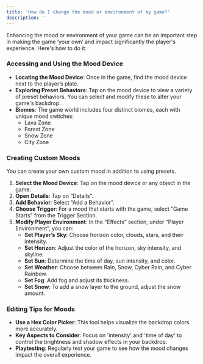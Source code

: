 ```yaml
---
title: 'How do I change the mood or environment of my game?'
description: ''
---
```


Enhancing the mood or environment of your game can be an important step in making the game ‘your own’ and impact significantly the player's experience. Here's how to do it:

### **Accessing and Using the Mood Device**

- **Locating the Mood Device**: Once in the game, find the mood device next to the player’s plate.
- **Exploring Preset Behaviors**: Tap on the mood device to view a variety of preset behaviors. You can select and modify these to alter your game's backdrop.
- **Biomes**: The game world includes four distinct biomes, each with unique mood switches:
    - Lava Zone
    - Forest Zone
    - Snow Zone
    - City Zone

### **Creating Custom Moods**

You can create your own custom mood in addition to using presets.

1. **Select the Mood Device**: Tap on the mood device or any object in the game.
2. **Open Details**: Tap on “Details”.
3. **Add Behavior**: Select “Add a Behavior”.
4. **Choose Trigger**: For a mood that starts with the game, select “Game Starts” from the Trigger Section.
5. **Modify Player Environment**: In the “Effects” section, under “Player Environment”, you can:
    - **Set Player’s Sky**: Choose horizon color, clouds, stars, and their intensity.
    - **Set Horizon**: Adjust the color of the horizon, sky intensity, and skyline.
    - **Set Sun**: Determine the time of day, sun intensity, and color.
    - **Set Weather**: Choose between Rain, Snow, Cyber Rain, and Cyber Rainbow.
    - **Set Fog**: Add fog and adjust its thickness.
    - **Set Snow**: To add a snow layer to the ground, adjust the snow amount.

### **Editing Tips for Moods**

- **Use a Hex Color Picker**: This tool helps visualize the backdrop colors more accurately.
- **Key Aspects to Consider**: Focus on 'intensity' and 'time of day' to control the brightness and shadow effects in your backdrop.
- **Playtesting**: Regularly test your game to see how the mood changes impact the overall experience.
